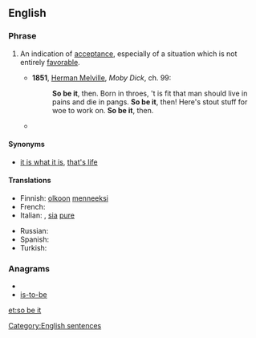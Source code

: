 ==English==

===Phrase===
{{infl|en|phrase|head=[[so]] [[be]] [[it]]}}

# {{idiom}} An indication of [[acceptance]], especially of a situation which is not entirely [[favorable]].
#* '''1851''', [[w:Herman Melville|Herman Melville]], ''Moby Dick'', ch. 99:
#*: '''So be it''', then. Born in throes, 't is fit that man should live in pains and die in pangs. '''So be it''', then! Here's stout stuff for woe to work on. '''So be it''', then.
#* {{quote-news|date=February 22|year=2009|title=ABC This Week with George Stephanopoulos|passage=It doesn' t matter which party it is. If the people choose one, a Democrat, then '''so be it'''.}}

====Synonyms====
* {{sense|indication of acceptance}} [[it is what it is]], [[that's life]]

====Translations====
{{trans-top|indication of acceptance}}
* Finnish: [[olkoon]] [[menneeksi]]
* French: {{t+|fr|soit}}
* Italian: {{t-|it|transeat}}, [[sia]] [[pure]]
{{trans-mid}}
* Russian: {{t|ru|так и быть|tr=tak i byt’}}
* Spanish: {{t|es|así sea}}
* Turkish: {{t|tr|öyle olsun}}
{{trans-bottom}}

===Anagrams===
* {{alphagram|beiost}}
* [[is-to-be#English|is-to-be]]

[[Category:English sentences]]

[[et:so be it]]